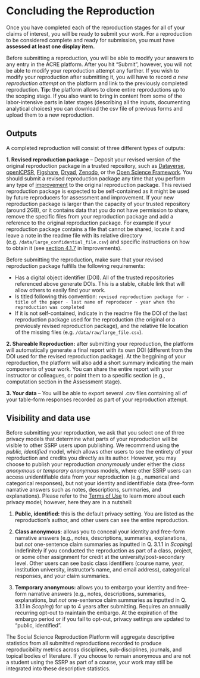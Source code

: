 # Concluding the Reproduction 

Once you have completed each of the reproduction stages for all of your claims of interest, you will be ready to submit your work. For a reproduction to be considered complete and ready for submission, you must have **assessed at least one display item.**

Before submitting a reproduction, you will be able to modify your answers to any entry in the ACRE platform. After you hit "Submit", however, you will not be able to modify your reproduction attempt any further. If you wish to modify your reproduction after submitting it, you will have to record *a new reproduction attempt* on the platform and link to the previously completed reproduction. **Tip:** the platform allows to clone entire reproductions up to the scoping stage. If you also want to bring in content from some of the labor-intensive parts in later stages (describing all the inputs, documenting analytical choices) you can download the csv file of previous forms and upload them to a new reproduction. 

## Outputs

A completed reproduction will consist of three different types of outputs: 

**1. Revised reproduction package** -- Deposit your revised version of the original reproduction package in a trusted repository, such as [Dataverse](https://dataverse.org/), [openICPSR](https://www.openicpsr.org/openicpsr/), [Figshare](https://figshare.com), [Dryad](https://datadryad.org/stash), [Zenodo](https://about.zenodo.org/), or the [Open Science Framework](osf.io/). You should submit a revised reproduction package any time that you perform any type of [improvement](#improvements) to the original reproduction package. This revised reproduction package is expected to be self-contained as it might be used by future reproducers for assessment and improvement. If your new reproduction package is larger than the capacity of your trusted repository (around 2GB), or it contains data that you do not have permission to share, remove the specific files from your reproduction package and add a reference to the original reproduction package. For example if your reproduction package contains a file that cannot be shared, locate it and leave a note in the readme file with its relative directory (e.g. `/data/large_confidential_file.csv`) and specific instructions on how to obtain it (see [section 4.1.7](#adding-info-admin) in Improvements). 

Before submitting the reproduction, make sure that your revised reproduction package fulfills the following requirements:

- Has a digital object identifier (DOI). All of the trusted repositories referenced above generate DOIs. This is a stable, citable link that will allow others to easily find your work.
- Is titled following this convention: `revised reproduction package for - title of the paper - last name of reproducer - year when the reproduction was completed` 
- If it is not self-contained, indicate in the readme file the DOI of the last reproduction package used for the reproduction (the original or a previously revised reproduction package), and the relative file location of the missing files (e.g. `/data/raw/large_file.csv`).
  
**2. Shareable Reproduction:** after submitting your reproduction, the platform will automatically generate a final report with its own DOI (different from the DOI used for the revised reproduction package). At the beggining of your reproduction, the platform will also add a short summary indicating the main components of your work. You can share the entire report with your instructor or colleagues, or point them to a specific section (e.g., computation section in the Assessment stage). 
  
  
**3. Your data** -- You will be able to export several .csv files containing all of your table-form responses recorded as part of your reproduction attempt. 

## Visibility and data use 

Before submitting your reproduction, we ask that you select one of three privacy models that determine what parts of your reproduction will be visible to other SSRP users upon publishing. We recommend using the *public, identified* model, which allows other users to see the entirety of your reproduction and credits you directly as its author. However, you may choose to publish your reproduction *anonymously* under either the *class anonymous* or *temporary anonymous* models, where other SSRP users can access unidentifiable data from your reproduction (e.g., numerical and categorical responses), but not your identity and identifiable data (free-form narrative answers such as notes, descriptions, summaries, and explanations). Please refer to the [Terms of Use](https://www.socialsciencereproduction.org/terms-of-use) to learn more about each privacy model; however, here they are in a nutshell: 
   
  1. **Public, identified:** this is the default privacy setting. You are listed as the reproduction's author, and other users can see the entire reproduction.

  2. **Class anonymous:** allows you to conceal your identity and free-form narrative answers (e.g., notes, descriptions, summaries, explanations, but *not* one-sentence claim summaries as inputted in Q. 3.1.1 in *Scoping*) indefinitely if you conducted the reproduction as part of a class, project, or some other assignment for credit at the university/post-secondary level. Other users can see basic class identifiers (course name, year, institution university, instructor's name, and email address), categorical responses, and your claim summaries.

  3. **Temporary anonymous:** allows you to embargo your identity and free-form narrative answers (e.g., notes, descriptions, summaries, explanations, but *not* one-sentence claim summaries as inputted in Q. 3.1.1 in *Scoping*) for up to 4 years after submitting. Requires an annually recurring opt-out to maintain the embargo. At the expiration of the embargo period or if you fail to opt-out, privacy settings are updated to "public, identified".

The Social Science Reproduction Platform will aggregate descriptive statistics from all submitted reproductions recorded to produce reproducibility metrics across disciplines, sub-disciplines, journals, and topical bodies of literature. If you choose to remain anonymous and are not a student using the SSRP as part of a course, your work may still be integrated into these descriptive statistics.









